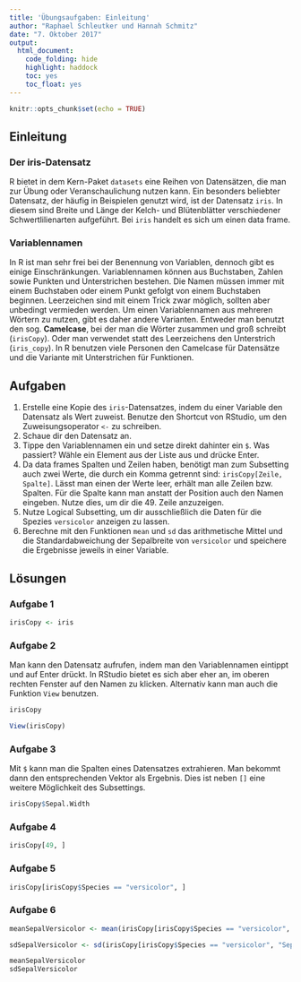```yaml
---
title: 'Übungsaufgaben: Einleitung'
author: "Raphael Schleutker und Hannah Schmitz"
date: "7. Oktober 2017"
output: 
  html_document: 
    code_folding: hide
    highlight: haddock
    toc: yes
    toc_float: yes
---
```


```r
knitr::opts_chunk$set(echo = TRUE)
```

## Einleitung

### Der iris-Datensatz

R bietet in dem Kern-Paket `datasets` eine Reihen von Datensätzen, die man zur Übung oder Veranschaulichung nutzen kann. Ein besonders beliebter Datensatz, der häufig in Beispielen genutzt wird, ist der Datensatz `iris`. In diesem sind Breite und Länge der Kelch- und Blütenblätter verschiedener Schwertlilienarten aufgeführt. Bei `iris` handelt es sich um einen data frame.


### Variablennamen

In R ist man sehr frei bei der Benennung von Variablen, dennoch gibt es einige Einschränkungen. Variablennamen können aus Buchstaben, Zahlen sowie Punkten und Unterstrichen bestehen. Die Namen müssen immer mit einem Buchstaben oder einem Punkt gefolgt von einem Buchstaben beginnen. Leerzeichen sind mit einem Trick zwar möglich, sollten aber unbedingt vermieden werden. Um einen Variablennamen aus mehreren Wörtern zu nutzen, gibt es daher andere Varianten. Entweder man benutzt den sog. **Camelcase**, bei der man die Wörter zusammen und groß schreibt (`irisCopy`). Oder man verwendet statt des Leerzeichens den Unterstrich (`iris_copy`). In R benutzen viele Personen den Camelcase für Datensätze und die Variante mit Unterstrichen für Funktionen.


## Aufgaben

1. Erstelle eine Kopie des `iris`-Datensatzes, indem du einer Variable den Datensatz als Wert zuweist. Benutze den Shortcut von RStudio, um den Zuweisungsoperator `<-` zu schreiben.
2. Schaue dir den Datensatz an.
3. Tippe den Variablennamen ein und setze direkt dahinter ein `$`. Was passiert? Wähle ein Element aus der Liste aus und drücke Enter.
4. Da data frames Spalten und Zeilen haben, benötigt man zum Subsetting auch zwei Werte, die durch ein Komma getrennt sind: `irisCopy[Zeile, Spalte]`. Lässt man einen der Werte leer, erhält man alle Zeilen bzw. Spalten. Für die Spalte kann man anstatt der Position auch den Namen eingeben. Nutze dies, um dir die 49. Zeile anzuzeigen.
5. Nutze Logical Subsetting, um dir ausschließlich die Daten für die Spezies `versicolor` anzeigen zu lassen.
6. Berechne mit den Funktionen `mean` und `sd` das arithmetische Mittel und die Standardabweichung der Sepalbreite von `versicolor` und speichere die Ergebnisse jeweils in einer Variable.


## Lösungen

### Aufgabe 1

```r
irisCopy <- iris
```


### Aufgabe 2

Man kann den Datensatz aufrufen, indem man den Variablennamen eintippt und auf Enter drückt. In RStudio bietet es sich aber eher an, im oberen rechten Fenster auf den Namen zu klicken. Alternativ kann man auch die Funktion `View` benutzen.

```r
irisCopy

View(irisCopy)
```


### Aufgabe 3

Mit `$` kann man die Spalten eines Datensatzes extrahieren. Man bekommt dann den entsprechenden Vektor als Ergebnis. Dies ist neben `[]` eine weitere Möglichkeit des Subsettings.

```r
irisCopy$Sepal.Width
```


### Aufgabe 4

```r
irisCopy[49, ]
```


### Aufgabe 5

```r
irisCopy[irisCopy$Species == "versicolor", ]
```


### Aufgabe 6

```r
meanSepalVersicolor <- mean(irisCopy[irisCopy$Species == "versicolor", "Sepal.Width"])

sdSepalVersicolor <- sd(irisCopy[irisCopy$Species == "versicolor", "Sepal.Width"])

meanSepalVersicolor
sdSepalVersicolor
```

